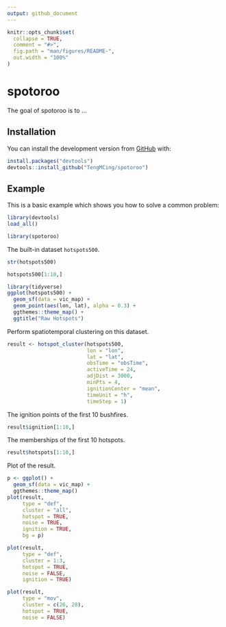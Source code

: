 ```yaml
---
output: github_document
---
```


<!-- README.md is generated from README.Rmd. Please edit that file -->

```r
knitr::opts_chunk$set(
  collapse = TRUE,
  comment = "#>",
  fig.path = "man/figures/README-",
  out.width = "100%"
)
```

# spotoroo

<!-- badges: start -->
<!-- badges: end -->

The goal of spotoroo is to ...

## Installation

<!-- You can install the released version of spotoroo from [CRAN](https://CRAN.R-project.org) with: -->

<!-- ``` r -->
<!-- install.packages("spotoroo") -->
<!-- ``` -->

You can install the development version from [GitHub](https://github.com/) with:

``` r
install.packages("devtools")
devtools::install_github("TengMCing/spotoroo")
```
## Example

This is a basic example which shows you how to solve a common problem:

```r
library(devtools)
load_all()
```

```r
library(spotoroo)
```


The built-in dataset `hotspots500`.

```r
str(hotspots500)
```

```r
hotspots500[1:10,]
```

```r
library(tidyverse)
ggplot(hotspots500) +
  geom_sf(data = vic_map) +
  geom_point(aes(lon, lat), alpha = 0.3) +
  ggthemes::theme_map() +
  ggtitle("Raw Hotspots")
```


Perform spatiotemporal clustering on this dataset.

```r
result <- hotspot_cluster(hotspots500,
                          lon = "lon",
                          lat = "lat",
                          obsTime = "obsTime",
                          activeTime = 24,
                          adjDist = 3000,
                          minPts = 4,
                          ignitionCenter = "mean",
                          timeUnit = "h",
                          timeStep = 1)
```

The ignition points of the first 10 bushfires.

```r
result$ignition[1:10,]
```

The memberships of the first 10 hotspots.

```r
result$hotspots[1:10,]
```

<!-- Summary of the clustering result. -->

<!-- ```{r} -->
<!-- summary(results) -->
<!-- ``` -->



Plot of the result.

```r
p <- ggplot() +
  geom_sf(data = vic_map) +
  ggthemes::theme_map()
plot(result,
     type = "def",
     cluster = "all",
     hotspot = TRUE, 
     noise = TRUE, 
     ignition = TRUE, 
     bg = p)
```


```r
plot(result,
     type = "def",
     cluster = 1:3,
     hotspot = TRUE, 
     noise = FALSE, 
     ignition = TRUE)
```


```r
plot(result,
     type = "mov",
     cluster = c(26, 28),
     hotspot = TRUE, 
     noise = FALSE)
```
